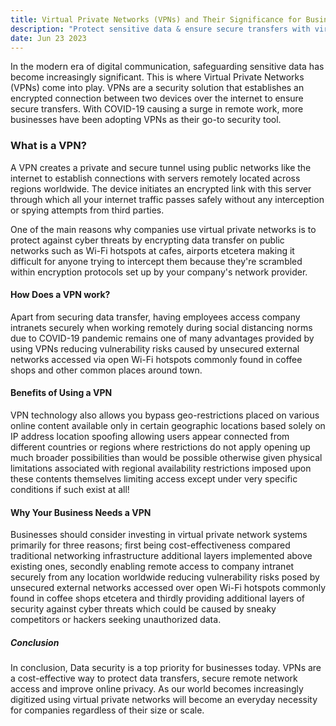 ```yaml
---
title: Virtual Private Networks (VPNs) and Their Significance for Businesses
description: "Protect sensitive data & ensure secure transfers with virtual private networks (VPNs). Learn why your business needs a VPN solution."
date: Jun 23 2023
---
```


In the modern era of digital communication, safeguarding sensitive data has become increasingly significant. This is where Virtual Private Networks (VPNs) come into play. VPNs are a security solution that establishes an encrypted connection between two devices over the internet to ensure secure transfers. With COVID-19 causing a surge in remote work, more businesses have been adopting VPNs as their go-to security tool.

### What is a VPN?

A VPN creates a private and secure tunnel using public networks like the internet to establish connections with servers remotely located across regions worldwide. The device initiates an encrypted link with this server through which all your internet traffic passes safely without any interception or spying attempts from third parties.

One of the main reasons why companies use virtual private networks is to protect against cyber threats by encrypting data transfer on public networks such as Wi-Fi hotspots at cafes, airports etcetera making it difficult for anyone trying to intercept them because they're scrambled within encryption protocols set up by your company's network provider.

#### How Does a VPN work?

Apart from securing data transfer, having employees access company intranets securely when working remotely during social distancing norms due to COVID-19 pandemic remains one of many advantages provided by using VPNs reducing vulnerability risks caused by unsecured external networks accessed via open Wi-Fi hotspots commonly found in coffee shops and other common places around town.

#### Benefits of Using a VPN

VPN technology also allows you bypass geo-restrictions placed on various online content available only in certain geographic locations based solely on IP address location spoofing allowing users appear connected from different countries or regions where restrictions do not apply opening up much broader possibilities than would be possible otherwise given physical limitations associated with regional availability restrictions imposed upon these contents themselves limiting access except under very specific conditions if such exist at all!

#### Why Your Business Needs a VPN

Businesses should consider investing in virtual private network systems primarily for three reasons; first being cost-effectiveness compared traditional networking infrastructure additional layers implemented above existing ones, secondly enabling remote access to company intranet securely from any location worldwide reducing vulnerability risks posed by unsecured external networks accessed over open Wi-Fi hotspots commonly found in coffee shops etcetera and thirdly providing additional layers of security against cyber threats which could be caused by sneaky competitors or hackers seeking unauthorized data.

##### Conclusion

In conclusion, Data security is a top priority for businesses today. VPNs are a cost-effective way to protect data transfers, secure remote network access and improve online privacy. As our world becomes increasingly digitized using virtual private networks will become an everyday necessity for companies regardless of their size or scale.